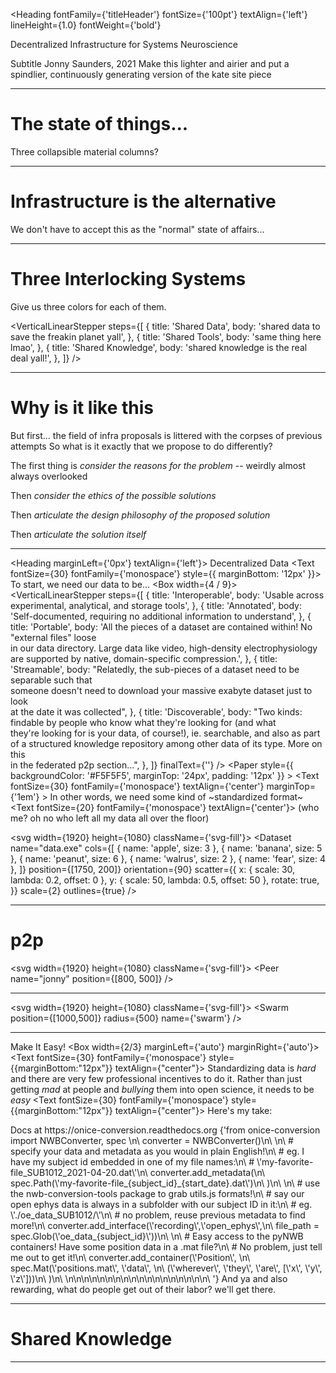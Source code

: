 


<Heading
  fontFamily={'titleHeader'}
  fontSize={'100pt'}
  textAlign={'left'}
  lineHeight={1.0}
  fontWeight={'bold'}
>
  Decentralized Infrastructure for Systems Neuroscience
</Heading>

<Paper elevation={3}>
  <Text>Subtitle</Text>
</Paper>

<Text>
  Jonny Saunders, 2021 Make this lighter and airier and put a spindlier,
  continuously generating version of the kate site piece
</Text>

---

# The state of things...

Three collapsible material columns?

---

# Infrastructure is the alternative

We don't have to accept this as the "normal" state of affairs...

---

# Three Interlocking Systems

Give us three colors for each of them.

<VerticalLinearStepper
  steps={[
    {
      title: 'Shared Data',
      body: 'shared data to save the freakin planet yall',
    },
    {
      title: 'Shared Tools',
      body: 'same thing here lmao',
    },
    {
      title: 'Shared Knowledge',
      body: 'shared knowledge is the real deal yall!',
    },
  ]}
/>

---

# Why is it like this

But first... the field of infra proposals is littered with the corpses of previous attempts
So what is it exactly that we propose to do differently?

The first thing is _consider the reasons for the problem_ -- weirdly
almost always overlooked

Then _consider the ethics of the possible solutions_

Then _articulate the design philosophy of the proposed solution_

Then _articulate the solution itself_

---

<Heading marginLeft={'0px'} textAlign={'left'}>
  Decentralized Data
</Heading>
<Text fontSize={30} fontFamily={'monospace'} style={{ marginBottom: '12px' }}>
  To start, we need our data to be...
</Text>
<Box width={4 / 9}>
  <VerticalLinearStepper
    steps={[
      {
        title: 'Interoperable',
        body: 'Usable across experimental, analytical, and storage tools',
      },
      {
        title: 'Annotated',
        body:
          'Self-documented, requiring no additional information to understand',
      },
      {
        title: 'Portable',
        body:
          'All the pieces of a dataset are contained within! No "external files" loose\
      in our data directory. Large data like video, high-density electrophysiology \
      are supported by native, domain-specific compression.',
      },
      {
        title: 'Streamable',
        body:
          "Relatedly, the sub-pieces of a dataset need to be separable such that \
      someone doesn't need to download your massive exabyte dataset just to look \
      at the date it was collected",
      },
      {
        title: 'Discoverable',
        body:
          "Two kinds: findable by people who know what they're looking for (and what \
      they're looking for is your data, of course!), ie. searchable, and also as part \
      of a structured knowledge repository among other data of its type. More on this \
      in the federated p2p section...",
      },
    ]}
    finalText={''}
  />
  <Appear>
    <Paper
      style={{ backgroundColor: '#F5F5F5', marginTop: '24px', padding: '12px' }}
    >
      <Text
        fontSize={30}
        fontFamily={'monospace'}
        textAlign={'center'}
        marginTop={'1em'}
      >
        In other words, we need some kind of
      </Text>
      <Heading>~standardized format~</Heading>
      <Text fontSize={20} fontFamily={'monospace'} textAlign={'center'}>
        (who me? oh no who left all my data all over the floor)
      </Text>
    </Paper>
  </Appear>
</Box>

<svg width={1920} height={1080} className={'svg-fill'}>
  <Dataset
    name="data.exe"
    cols={[
      { name: 'apple', size: 3 },
      { name: 'banana', size: 5 },
      { name: 'peanut', size: 6 },
      { name: 'walrus', size: 2 },
      { name: 'fear', size: 4 },
    ]}
    position={[1750, 200]}
    orientation={90}
    scatter={{
      x: { scale: 30, lambda: 0.2, offset: 0 },
      y: { scale: 50, lambda: 0.5, offset: 50 },
      rotate: true,
    }}
    scale={2}
    outlines={true}
  />
</svg>

---
# p2p

<svg width={1920} height={1080} className={'svg-fill'}>
<Peer
    name="jonny"
    position={[800, 500]}
/>
</svg>

---

  <svg width={1920} height={1080} className={'svg-fill'}>
    <Swarm
        position={[1000,500]}
        radius={500}
      name={'swarm'}
    />
  </svg>

---

<Heading>Make It Easy!</Heading>
<Box width={2/3} marginLeft={'auto'} marginRight={'auto'}>
<Text fontSize={30} fontFamily={'monospace'} style={{marginBottom:"12px"}} textAlign={"center"}>
  Standardizing data is *hard* and there are very few professional incentives to do it.
  Rather than just getting *mad* at people and *bullying* them into open science,
  it needs to be *easy*</Text>
    <Text fontSize={30} fontFamily={'monospace'} style={{marginBottom:"12px"}} textAlign={"center"}>
  Here's my take:
    </Text>
  <Link fontSize={20} href={"https://onice-conversion.readthedocs.org"} textAlign={"center"} fontFamily={'monospace'}>Docs at https://onice-conversion.readthedocs.org</Link>

</Box>
<Box width={2/3} marginLeft={'auto'} marginRight={'auto'}>
  <CodePane language={"python"} theme={funky} marginLeft={'auto'}
  highlightRanges={[
    [4,9], 6, [7, 9],
    [11, 16], [12, 13], [15, 16],
    [18, 23], [20, 23]
  ]}>
{'from onice-conversion import NWBConverter, spec \n\
converter = NWBConverter()\n\
\n\
# specify your data and metadata as you would in plain English!\n\
# eg. I have my subject id embedded in one of my file names:\n\
# \'my-favorite-file_SUB1012_2021-04-20.dat\'\n\
converter.add_metadata(\n\
  spec.Path(\'my-favorite-file_{subject_id}_{start_date}.dat\')\n\
  )\n\
  \n\
# use the nwb-conversion-tools package to grab utils.js formats!\n\
# say our open ephys data is always in a subfolder with our subject ID in it:\n\
# eg. \'./oe_data_SUB1012/\'\n\
# no problem, reuse previous metadata to find more!\n\
converter.add_interface(\'recording\',\'open_ephys\',\n\
   file_path = spec.Glob(\'oe_data_{subject_id}\'))\n\
\n\
# Easy access to the pyNWB containers! Have some position data in a .mat file?\n\
# No problem, just tell me out to get it!\n\
converter.add_container(\'Position\', \n\
  spec.Mat(\'positions.mat\', \'data\', \n\
    (\'wherever\', \'they\', \'are\', [\'x\', \'y\', \'z\']))\n\
  )\n\
  \n\n\n\n\n\n\n\n\n\n\n\n\n\n\n\n\n\n\
'}
</CodePane>
</Box>
<Box width={2/3} marginLeft={'auto'} marginRight={'auto'}>
  <Text fontSize={20} fontFamily={'monospace'} style={{marginBottom:"12px"}} textAlign={"center"}>
    And ya and also rewarding, what do people get out of their labor? we'll get there.</Text>

</Box>


---

# Shared Knowledge

---
